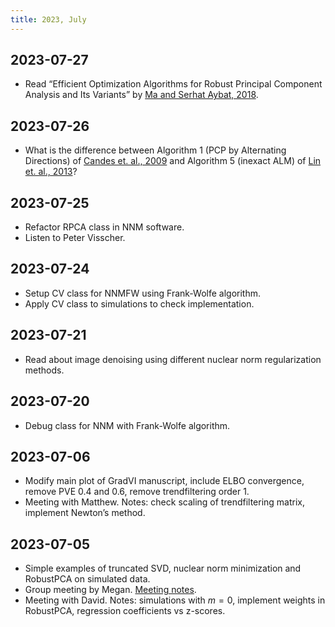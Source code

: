 ```yaml
---
title: 2023, July
---
```


## 2023-07-27

  - Read "Efficient Optimization Algorithms for Robust Principal Component Analysis and Its Variants"
  by [Ma and Serhat Aybat, 2018](https://doi.org/10.1109/JPROC.2018.2846606).

## 2023-07-26

  - What is the difference between Algorithm 1 (PCP by Alternating Directions)
  of [Candes et. al., 2009](https://arxiv.org/abs/0912.3599)
  and Algorithm 5 (inexact ALM) of [Lin et. al., 2013](https://people.eecs.berkeley.edu/~yima/psfile/Lin09-MP.pdf)?


## 2023-07-25

  - Refactor RPCA class in NNM software.
  - Listen to Peter Visscher.

## 2023-07-24

  - Setup CV class for NNMFW using Frank-Wolfe algorithm.
  - Apply CV class to simulations to check implementation.

## 2023-07-21

  - Read about image denoising using different nuclear norm regularization methods.

## 2023-07-20

  - Debug class for NNM with Frank-Wolfe algorithm.

## 2023-07-06

  - Modify main plot of GradVI manuscript, include ELBO convergence,
  remove PVE 0.4 and 0.6, remove trendfiltering order 1.
  - Meeting with Matthew. Notes: check scaling of trendfiltering matrix,
  implement Newton's method.

## 2023-07-05

  - Simple examples of truncated SVD, nuclear norm minimization and RobustPCA
  on simulated data.
  - Group meeting by Megan. [Meeting notes](../listen/group-meeting/2023-07-05-megan-schertzer.md).
  - Meeting with David. Notes: simulations with $m = 0$,
  implement weights in RobustPCA, regression coefficients vs z-scores.
